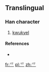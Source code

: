 ==Translingual==

===Han character===
{{Han char|rn=4|rad=丿|as=02|sn=3|four=20800|canj=HC|ids=⿱丿丷}}

# [[kwukyel]]

====References====
* {{Han ref|kx=0082.031|dj=0165.141|hdz=10032.021|uh=4E4A|ud=20042}}

[[fr:乊]]
[[pl:乊]]
[[zh:乊]]